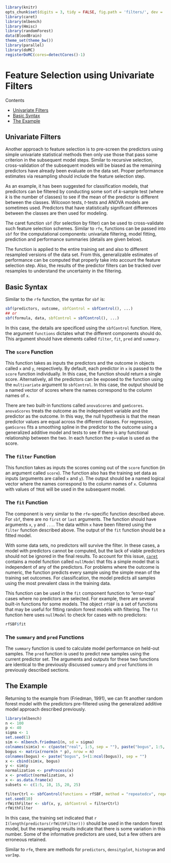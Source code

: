 ```r
library(knitr)
opts_chunk$set(digits = 3, tidy = FALSE, fig.path = 'filters/', dev = 'svg', dev.args = list(bg = "transparent"))
library(caret)
library(mlbench)
library(Hmisc)
library(randomForest)
data(BloodBrain)
theme_set(theme_bw())
library(parallel)
library(doMC)
registerDoMC(cores=detectCores()-1)
```

# Feature Selection using Univariate Filters

Contents

 - [Univariate Filters](#filter)
 - [Basic Syntax](#syntax)
 - [The Example](#example)

<div id="filter"></div>

## Univariate Filters

Another approach to feature selection is to pre-screen the predictors using simple univariate statistical methods then only use those that pass some criterion in the subsequent model steps. Similar to recursive selection, cross-validation of the subsequent models will be biased as the remaining predictors have already been evaluate on the data set. Proper performance estimates via resampling should include the feature selection step.

As an example, it has been suggested for classification models, that predictors can be filtered by conducting some sort of *k*-sample test (where *k* is the number of classes) to see if the mean of the predictor is different between the classes. Wilcoxon tests, *t*-tests and ANOVA models are sometimes used. Predictors that have statistically significant differences between the classes are then used for modeling.

The caret function `sbf` (for selection by filter) can be used to cross-validate such feature selection schemes. Similar to `rfe`, functions can be passed into `sbf` for the computational components: univariate filtering, model fitting, prediction and performance summaries (details are given below).

The function is applied to the entire training set and also to different resampled versions of the data set. From this, generalizable estimates of performance can be computed that properly take into account the feature selection step. Also, the results of the predictor filters can be tracked over resamples to understand the uncertainty in the filtering.

<div id="syntax"></div>

## Basic Syntax

Similar to the `rfe` function, the syntax for `sbf` is:

```r
sbf(predictors, outcome, sbfControl = sbfControl(), ...)
## or
sbf(formula, data, sbfControl = sbfControl(), ...)
```

In this case, the details are specificed using the  `sbfControl` function. Here, the argument  `functions` dictates what the different components should do. This argument should have elements called `filter`, `fit`, `pred` and `summary`.


### The `score` Function

This function takes as inputs the predictors and the outcome in objects called `x` and `y`, respectively. By default, each predictor in  `x` is passed to the  `score` function individually. In this case, the function should return a single score. Alternatively, all the predictors can be exposed to the function using the  `multivariate` argument to  `sbfControl`. In this case, the output should be a named vector of scores where the names correspond to the column names of `x`.

There are two built-in functions called  `anovaScores` and  `gamScores`.  `anovaScores` treats the outcome as the independent variable and the predictor as the outcome. In this way, the null hypothesis is that the mean predictor values are equal across the different classes. For regression,  `gamScores` fits a smoothing spline in the predictor to the outcome using a generalized additive model and tests to see if there is any functional relationship between the two. In each function the p-value is used as the score.

### The `filter` Function

This function takes as inputs the scores coming out of the  `score` function (in an argument called  `score`). The function also has the training set data as inputs (arguments are called `x` and `y`). The output should be a named logical vector where the names correspond to the column names of `x`. Columns with values of `TRUE` will be used in the subsequent model.

### The `fit` Function

The component is very similar to the  `rfe`-specific function described above. For `sbf`, there are no  `first` or `last` arguments. The function should have arguments  `x`, `y` and  `...`. The data within `x` have been filtered using the `filter` function described above. The output of the `fit` function should be a fitted model.

With some data sets, no predictors will survive the filter. In these cases, a model with predictors cannot be computed, but the lack of viable predictors should not be ignored in the final results. To account for this issue, [`caret`](http://cran.r-project.org/web/packages/caret/index.html) contains a model function called  `nullModel` that fits a simple model that is independent of any of the predictors. For problems where the outcome is numeric, the function predicts every sample using the simple mean of the training set outcomes. For classification, the model predicts all samples using the most prevalent class in the training data.

This function can be used in the `fit` component function to "error-trap" cases where no predictors are selected. For example, there are several built-in functions for some models. The object `rfSBF` is a set of functions that may be useful for fitting random forest models with filtering. The `fit` function here uses `nullModel` to check for cases with no predictors:

```r
rfSBF$fit
```
    
### The `summary` and  `pred` Functions

The `summary` function is used to
calculate model performance on held-out samples. The  `pred` function is used to predict new samples using the current predictor set. The arguments and outputs for these two functions are identical to the previously discussed  `summary` and  `pred` functions in previously described sections.

<div id="example">
 </div>

## The Example

Returning to the example from (Friedman, 1991), we can fit another random forest model with the predictors pre-filtered using the generalized additive model approach described previously.

```r
library(mlbench)
n <- 100
p <- 40
sigma <- 1
set.seed(1)
sim <- mlbench.friedman1(n, sd = sigma)
colnames(sim$x) <- c(paste("real", 1:5, sep = ""), paste("bogus", 1:5, sep = ""))
bogus <- matrix(rnorm(n * p), nrow = n)
colnames(bogus) <- paste("bogus", 5+(1:ncol(bogus)), sep = "")
x <- cbind(sim$x, bogus)
y <- sim$y
normalization <- preProcess(x)
x <- predict(normalization, x)
x <- as.data.frame(x)
subsets <- c(1:5, 10, 15, 20, 25)
```

```r
filterCtrl <- sbfControl(functions = rfSBF, method = "repeatedcv", repeats = 5)
set.seed(10)
rfWithFilter <- sbf(x, y, sbfControl = filterCtrl)
rfWithFilter
```

In this case, the training set indicated that `r I(length(predictors(rfWithFilter)))` should be used in the random forest model, but the resampling results indicate that there is some variation in this number. Some of the informative predictors are used, but a few others are erroneous retained.

Similar to `rfe`, there are methods for `predictors`,  `densityplot`,  `histogram` and  `varImp`.


